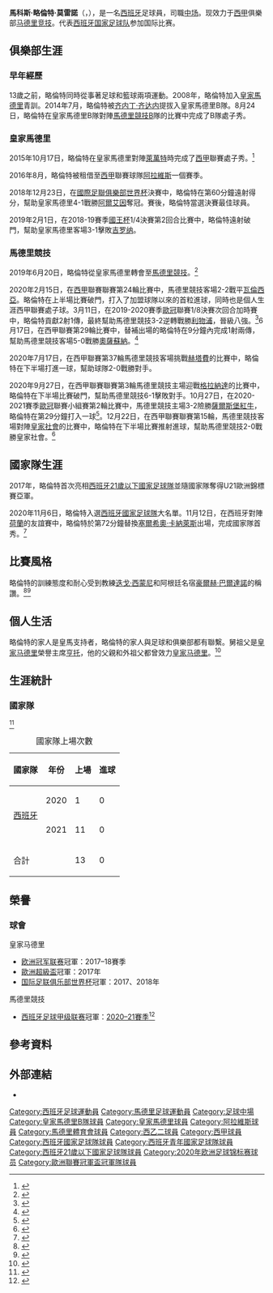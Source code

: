 {{noteTA
|G1=football
|G2=uefa
|G3=laliga
|T=zh-hans:马科斯·略伦特;zh-hk:馬高斯·路蘭迪;zh-tw:馬科斯·略倫特;
|1=zh-hans:马科斯;zh-hk:馬高斯;zh-tw:馬科斯;
|2=zh-hans:略伦特;zh-hk:路蘭迪;zh-tw:略倫特;
|3=zh-hans:齐内丁·齐达内; zh-cn:齐内丁·齐达内; zh-tw:席內丁·席丹; zh-hk:薛尼丁·施丹;
|4=zh-hans:迭戈·西蒙尼;zh-hk:迪亞高·施蒙尼;zh-tw:迪亞哥·西蒙尼;
}}
{{Spanish name|Llorente|Moreno}}
{{Infobox football biography
| name                =  馬科斯·略倫特<br />Marcos Llorente
| image               = Marcos_Llorente_2019.jpg
| caption             = 
| fullname            = Marcos Llorente Moreno
| birth_date          = {{birth date and age|1995|1|30|df=y}}
| birth_place         = {{ESP}}[[馬德里|馬德里]]
| height              = {{convert|1.84|m|ftin|0|abbr=on}}
| position            = [[中場|中場]]
| currentclub         = [[馬德里競技|馬德里競技]]
| clubnumber          = 14
| youthyears1         = 2002–2006
| youthclubs1         = 拉斯羅薩斯
| youthyears2         = 2006–2007
| youthclubs2        = 新羅西尼亞
| youthyears3         = 2007–2008
| youthclubs3        = [[馬亞達洪達閃電足球會|馬亞達洪達]]
| youthyears4         = 2008–2014
| youthclubs4        = [[皇家馬德里|皇家馬德里]]
| years1              = 2014–2016
| clubs1              = [[皇家馬德里卡斯蒂利亞|皇家馬德里卡斯蒂利亞]]
| caps1               = 58
| goals1              = 3
| years2              = 2015–2019
| clubs2              = [[皇家馬德里|皇家馬德里]]
| caps2               = 22
| goals2              = 0
| years3              = 2016–2017
| clubs3              = → [[阿拉維斯|阿拉維斯]] (外借)
| caps3               = 32
| goals3              = 0
| years4              = 2019–
| clubs4              = [[馬德里競技|馬德里競技]]
| caps4              = 86
| goals4              = 15
| nationalyears1 = 2014   | nationalteam1 = 西班牙U19 | nationalcaps1 = 4 | nationalgoals1 = 0
| nationalyears2 = 2016–2017  | nationalteam2 = [[西班牙21歲以下國家足球隊|西班牙U21]] | nationalcaps2 = 9 |nationalgoals2 = 0
| nationalyears3 = 2020– | nationalteam3 = [[西班牙國家足球隊|西班牙]] | nationalcaps3 = 12 | nationalgoals3 = 0
| medaltemplates      = 
| club-update         = 2022年3月11日
| nationalteam-update = 2021年9月8日
}}
'''馬科斯·略倫特·莫雷諾'''（{{lang-es|Marcos Llorente Moreno}}，{{bd|1995年|1月30日}}），是一名[[西班牙|西班牙]]足球員，司職[[中场|中场]]。现效力于[[西甲|西甲]]俱樂部[[马德里竞技俱乐部|马德里竞技]]。代表[[西班牙国家足球队|西班牙国家足球队]]参加国际比赛。

== 俱樂部生涯 ==
===早年經歷===
13歲之前，略倫特同時從事著足球和籃球兩項運動。2008年，略倫特加入[[皇家馬德里|皇家馬德里]]青訓。2014年7月，略倫特被[[齐内丁·齐达内|齐内丁·齐达内]]提拔入皇家馬德里B隊。8月24日，略倫特在皇家馬德里B隊對陣[[馬德里競技|馬德里競技]]B隊的比賽中完成了B隊處子秀。

===皇家馬德里===
2015年10月17日，略倫特在皇家馬德里對陣[[萊萬特足球俱樂部|萊萬特]]時完成了[[西甲|西甲]]聯賽處子秀。<ref>{{cite news|url=http://www.marca.com/eventos/marcador/futbol/2015_16/la-liga/jornada_8/rma_lev/|title=Antibalas Keylor y tres fogonazos|trans-title=Bulletproof Keylor and three flashes|newspaper=Marca|last=Jiménez|first=Rubén|language=es|date=2015-10-17|accessdate=2021-11-01|archive-date=2019-06-20|archive-url=https://web.archive.org/web/20190620122521/https://www.marca.com/eventos/marcador/futbol/2015_16/la-liga/jornada_8/rma_lev/|dead-url=no}}</ref>

2016年8月，略倫特被租借至[[西甲|西甲]]聯賽球隊[[阿拉維斯足球俱樂部|阿拉維斯]]一個賽季。

2018年12月23日，在[[國際足聯俱樂部世界杯|國際足聯俱樂部世界杯]]決賽中，略倫特在第60分鐘遠射得分，幫助皇家馬德里4-1戰勝[[阿爾艾因足球俱樂部|阿爾艾因]]奪冠。賽後，略倫特當選決賽最佳球員。

2019年2月1日，在2018-19賽季[[國王杯|國王杯]]1/4決賽第2回合比賽中，略倫特遠射破門，幫助皇家馬德里客場3-1擊敗[[吉罗纳足球俱乐部|吉罗纳]]。

=== 馬德里競技 ===

2019年6月20日，略倫特從皇家馬德里轉會至[[馬德里競技|馬德里競技]]。<ref>{{cite web|url=https://en.atleticodemadrid.com/noticias/agreement-over-the-transfer-of-marcos-llorente|title=Agreement over the transfer of Marcos Llorente|publisher=Atlético de Madrid|date=2019-06-20|access-date=2020-09-24|archive-date=2019-06-20|archive-url=https://web.archive.org/web/20190620141945/http://en.atleticodemadrid.com/noticias/agreement-over-the-transfer-of-marcos-llorente/|dead-url=no}}</ref>

2020年2月15日，在[[西甲|西甲]]聯賽聯賽第24輪比賽中，馬德里競技客場2-2戰平[[瓦倫西亞足球俱樂部|瓦倫西亞]]。略倫特在上半場比賽破門，打入了加盟球隊以來的首粒進球，同時也是個人生涯西甲聯賽處子球。3月11日，在2019-2020賽季[[歐冠|歐冠]]聯賽1/8決賽次回合加時賽中，略倫特貢獻2射1傳，最終幫助馬德里競技3-2逆轉戰勝[[利物浦足球俱樂部|利物浦]]，晉級八強。<ref>{{cite news|url=https://www.standard.co.uk/sport/football/liverpool-vs-atletico-madrid-live-score-champions-league-result-a4385036.html?amp|title=Liverpool crash out of Champions League to Atletico Madrid – LIVE! Latest news and result reaction|newspaper=[[Evening_Standard|Evening Standard]]|last=Doyle|first=Tom|date=2020-03-11|accessdate=2021-03-11|archive-date=2020-07-08|archive-url=https://web.archive.org/web/20200708140837/https://www.standard.co.uk/sport/football/liverpool-vs-atletico-madrid-live-score-champions-league-result-a4385036.html?amp|dead-url=no}}</ref>6月17日，在西甲聯賽第29輪比賽中，替補出場的略倫特在9分鐘內完成1射兩傳，幫助馬德里競技客場5-0戰勝[[奧薩蘇納足球俱樂部|奧薩蘇納]]。<ref>{{cite news|url=https://as.com/futbol/2020/06/17/primera/1592416179_639585.html|title=Goleada de Champions|trans-title=Champions rout|newspaper=[[Diario_AS|Diario AS]]|last=Cazón|first=Patricia|language=es|date=2020-06-17|access-date=2020-06-23|archive-date=2020-10-23|archive-url=https://web.archive.org/web/20201023054529/https://as.com/futbol/2020/06/17/primera/1592416179_639585.html|dead-url=no}}</ref>

2020年7月17日，在西甲聯賽第37輪馬德里競技客場挑戰[[赫塔費足球俱樂部|赫塔費]]的比賽中，略倫特在下半場打進一球，幫助球隊2-0戰勝對手。

2020年9月27日，在西甲聯賽聯賽第3輪馬德里競技主場迎戰[[格拉納達足球俱樂部|格拉納達]]的比賽中，略倫特在下半場比賽破門，幫助馬德里競技6-1擊敗對手。10月27日，在2020-2021賽季[[歐冠|歐冠]]聯賽小組賽第2輪比賽中，馬德里競技主場3-2險勝[[薩爾斯堡紅牛|薩爾斯堡紅牛]]，略倫特在第29分鐘打入一球<ref>{{cite web|url=https://au.soccerway.com/matches/2020/10/27/europe/uefa-champions-league/club-atletico-de-madrid/fc-red-bull-salzburg/3404018/|title=ATLETICO MADRID VS. SALZBURG  3 - 2|publisher=Soccerway|date=2020-10-27|access-date=2022-01-10|archive-date=2022-01-10|archive-url=https://web.archive.org/web/20220110143648/https://au.soccerway.com/matches/2020/10/27/europe/uefa-champions-league/club-atletico-de-madrid/fc-red-bull-salzburg/3404018/|dead-url=no}}</ref>。12月22日，在西甲聯賽聯賽第15輪，馬德里競技客場對陣[[皇家社會|皇家社會]]的比賽中，略倫特在下半場比賽推射進球，幫助馬德里競技2-0戰勝皇家社會。<ref>{{cite web|url=https://au.soccerway.com/matches/2020/12/22/spain/primera-division/real-sociedad-de-futbol/club-atletico-de-madrid/3358891/|title=REAL SOCIEDAD VS. ATLETICO MADRID  0 - 2|publisher=Soccerway|date=2020-12-22|access-date=2022-01-10|archive-date=2022-01-10|archive-url=https://web.archive.org/web/20220110140302/https://au.soccerway.com/matches/2020/12/22/spain/primera-division/real-sociedad-de-futbol/club-atletico-de-madrid/3358891/|dead-url=no}}</ref>

==國家隊生涯==
2017年，略倫特首次亮相[[西班牙21歲以下國家足球隊|西班牙21歲以下國家足球隊]]並隨國家隊奪得U21歐洲錦標賽亞軍。

2020年11月6日，略倫特入選[[西班牙國家足球隊|西班牙國家足球隊]]大名單。11月12日，在西班牙對陣[[荷蘭國家足球隊|荷蘭]]的友誼賽中，略倫特於第72分鐘替換[[沙治奧·簡拿利斯|塞爾希奧·卡納萊斯]]出場，完成國家隊首秀。<ref>{{cite web|url=https://www.marca.com/futbol/seleccion/2020/11/11/5fac238322601d9f0b8b45c3.html|title=Unai Simón y Marcos Llorente, jugadores 807 y 808 en debutar con España, los 20 y 21 en la era Luis Enrique|publisher=MARCA|date=2020-11-11|access-date=2020-11-13|archive-date=2020-11-12|archive-url=https://web.archive.org/web/20201112062511/https://www.marca.com/futbol/seleccion/2020/11/11/5fac238322601d9f0b8b45c3.html|dead-url=no}}</ref>

== 比賽風格 ==
略倫特的訓練態度和耐心受到教練[[迭戈·西蒙尼|迭戈·西蒙尼]]和阿根廷名宿[[豪爾赫·巴爾達諾|豪爾赫·巴爾達諾]]的稱讚。<ref>{{cite news|url=https://elpais.com/deportes/2018/12/28/actualidad/1545993223_461399.html|title=Marcos Llorente, marine y monje|trans-title=Marcos Llorente, marine and monk|newspaper=[[El_País|El País]]|last=Valdano|first=Jorge|language=es|date=2018-12-28|access-date=2020-07-24|archive-date=2021-02-24|archive-url=https://web.archive.org/web/20210224230435/https://elpais.com/deportes/2018/12/28/actualidad/1545993223_461399.html|dead-url=no}}</ref><ref>{{cite web|url=https://www.intothecalderon.com/2020/6/19/21292615/marcos-llorente-virtue-patience-atletico-real-madrid-diego-simeone-laliga|title=Marcos Llorente and the virtue of patience|publisher=SB Nation|last=Dunne|first=Robbie|date=2020-06-19|access-date=2020-07-24|archive-date=2020-07-24|archive-url=https://web.archive.org/web/20200724112025/https://www.intothecalderon.com/2020/6/19/21292615/marcos-llorente-virtue-patience-atletico-real-madrid-diego-simeone-laliga|dead-url=no}}</ref>

== 個人生活 ==
略倫特的家人是皇馬支持者，略倫特的家人與足球和俱樂部都有聯繫。舅祖父是[[皇家马德里足球俱乐部|皇家马德里]]榮譽主席[[弗朗西斯科·亨托|亨托]]，他的父親{{link-en|帕科·略倫特|Paco Llorente|法蘭西斯科}}和外祖父{{link-en|拉蒙·格羅索|Ramón Grosso}}都曾效力[[皇家马德里足球俱乐部|皇家马德里]]。<ref>{{cite web|url=https://as.com/futbol/2015/10/17/primera/1445096623_689050.html|title=Debutó con el Madrid Marcos Llorente, sobrino-nieto de Gento|publisher=AS|date=2015-10-17|access-date=2020-09-24|archive-date=2021-12-30|archive-url=https://web.archive.org/web/20211230173412/https://as.com/futbol/2015/10/17/primera/1445096623_689050.html|dead-url=no}}</ref>

==生涯統計==
===國家隊===
{{updated|2021年9月8日}}<ref>{{cite web|url=https://ca.soccerway.com/players/marcos-llorente-moreno/314119/|title=MARCOS LLORENTE|publisher=Soccerway.com|language=en|access-date=2021-03-30|archive-date=2021-05-03|archive-url=https://web.archive.org/web/20210503145947/https://ca.soccerway.com/players/marcos-llorente-moreno/314119/|dead-url=no}}</ref>

{| class=wikitable style=text-align:center
|+ 國家隊上場次數
|-
!國家隊!!年份!!上場!!進球
|-
|rowspan="2"|[[西班牙國家足球隊|西班牙]] 
|2020||1||0
|-
|2021||11||0
|-
!colspan=2|合計||13||0
|}

== 榮譽 ==
=== 球會 ===
;{{flagicon|ESP}} 皇家马德里
* [[欧洲冠军联赛|欧洲冠军联赛]]冠軍：2017–18賽季
* [[歐洲超級盃|歐洲超級盃]]冠軍：2017年
* [[国际足联俱乐部世界杯|国际足联俱乐部世界杯]]冠軍：2017、2018年

;{{flagicon|ESP}} 馬德里競技
* [[西班牙足球甲级联赛|西班牙足球甲级联赛]]冠軍：[[2020–21賽季西班牙足球甲級聯賽|2020–21賽季]]<ref>{{cite web|url=https://www.espn.com/soccer/atletico-madrid-espatletico_madrid/story/4387143/atletico-madrid-beat-real-madrid-to-la-liga-title-in-final-day-drama|title=Atletico Madrid beat Real Madrid to La Liga title in final day drama|publisher=ESPN|date=2021-05-22|access-date=2021-05-22|archive-date=2021-05-23|archive-url=https://web.archive.org/web/20210523000103/https://www.espn.com/soccer/atletico-madrid-espatletico_madrid/story/4387143/atletico-madrid-beat-real-madrid-to-la-liga-title-in-final-day-drama|dead-url=no}}</ref>

== 參考資料 ==
{{Reflist|2}}

==外部連結==
*{{Soccerway}}

{{馬德里體育會球員名單}}
{{2020年欧洲足球锦标赛西班牙参赛名单}}

{{DEFAULTSORT: Llorente,Marcos}}
[[Category:西班牙足球運動員|Category:西班牙足球運動員]]
[[Category:馬德里足球運動員|Category:馬德里足球運動員]]
[[Category:足球中場|Category:足球中場]]
[[Category:皇家馬德里B隊球員|Category:皇家馬德里B隊球員]]
[[Category:皇家馬德里球員|Category:皇家馬德里球員]]
[[Category:阿拉維斯球員|Category:阿拉維斯球員]]
[[Category:馬德里體育會球員|Category:馬德里體育會球員]]
[[Category:西乙二球員|Category:西乙二球員]]
[[Category:西甲球員|Category:西甲球員]]
[[Category:西班牙國家足球隊球員|Category:西班牙國家足球隊球員]]
[[Category:西班牙青年國家足球隊球員|Category:西班牙青年國家足球隊球員]]
[[Category:西班牙21歲以下國家足球隊球員|Category:西班牙21歲以下國家足球隊球員]]
[[Category:2020年欧洲足球锦标赛球员|Category:2020年欧洲足球锦标赛球员]]
[[Category:歐洲聯賽冠軍盃冠軍隊球員|Category:歐洲聯賽冠軍盃冠軍隊球員]]